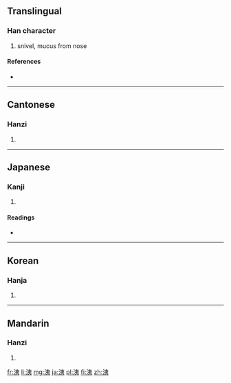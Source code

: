 {{also|涕}}
==Translingual==

===Han character===
{{Han char|rn=85|rad=水|as=06|sn=9|four=3513<sub>2</sub>|canj=水大弓 (EKN)}}

# snivel, mucus from nose

====References====
* {{Han ref|kx=0620.190|dkj=17387|dj=1017.010|hdz=31605.070|uh=6D1F|ud=27935|bh=CF70|bd=53104}}

----

==Cantonese==

===Hanzi===
{{yue-hanzi|jyut=|y=tai3}}

# {{defn|Cantonese|sort=水06}}

----

==Japanese==

===Kanji===
{{ja-kanji|grade=|rs=水06}}

# {{defn|Japanese|sort=水06}}

====Readings====
* {{ja-readings|on=[[い]] (i), [[てい]] (tei)|kun=[[はなじる]] (hanajiru)}}

----

==Korean==

===Hanja===
{{ko-hanja|hangeul=이|eumhun=|rv=i|mr=i|y=i}}

# {{defn|Korean|sort=水06}}

----

==Mandarin==

===Hanzi===
{{cmn-hanzi|pin=[[tì]] ([[ti4]]), [[yí]] ([[yi2]])|wg=t'i<sup>4</sup>, i<sup>2</sup>}}

# {{defn|Mandarin|sort=水06}}

[[fr:洟]]
[[li:洟]]
[[mg:洟]]
[[ja:洟]]
[[pl:洟]]
[[fi:洟]]
[[zh:洟]]
